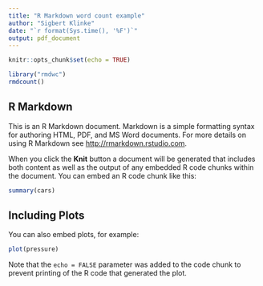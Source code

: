 ```yaml
---
title: "R Markdown word count example"
author: "Sigbert Klinke"
date: "`r format(Sys.time(), '%F')`"
output: pdf_document
---
```


```r
knitr::opts_chunk$set(echo = TRUE)
```

```r
library("rmdwc")
rmdcount()
```

## R Markdown

This is an R Markdown document. Markdown is a simple formatting syntax for authoring HTML, PDF, and MS Word documents. For more details on using R Markdown see <http://rmarkdown.rstudio.com>.

When you click the **Knit** button a document will be generated that includes both content as well as the output of any embedded R code chunks within the document. You can embed an R code chunk like this:

```r
summary(cars)
```

## Including Plots

You can also embed plots, for example:

```r
plot(pressure)
```

Note that the `echo = FALSE` parameter was added to the code chunk to prevent printing of the R code that generated the plot.

